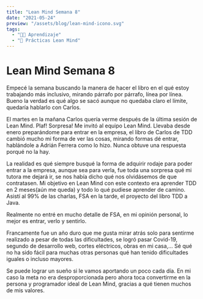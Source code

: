 ```yaml
---
title: "Lean Mind Semana 8"
date: "2021-05-24"
preview: "/assets/blog/lean-mind-icono.svg"
tags:
  - "👨‍💻 Aprendizaje"
  - "📘 Prácticas Lean Mind"
---
```


# Lean Mind Semana 8

Empecé la semana buscando la manera de hacer el libro en el qué estoy trabajando
más inclusivo, mirando párrafo por párrafo, línea por línea. Bueno la verdad es
qué algo se sacó aunque no quedaba claro el límite, quedaría hablarlo con
Carlos.

El martes en la mañana Carlos quería verme después de la última sesión de Lean
Mind. Plaf! Sorpresa! Me invitó al equipo Lean Mind. Llevaba desde enero
preparándome para entrar en la empresa, el libro de Carlos de TDD cambió mucho
mi forma de ver las cosas, mirando formas dé entrar, hablándole a Adrián Ferrera
como lo hizo. Nunca obtuve una respuesta porqué no la hay.

La realidad es qué siempre busqué la forma de adquirir rodaje para poder entrar
a la empresa, aunque sea para verla, fue toda una sorpresa qué mi tutora me
dejará ir, se nos había dicho qué nos olvidásemos de que contratasen. Mi
objetivo en Lean Mind con este contexto era aprender TDD en 2 meses(aún me
queda) y todo lo qué pudiese aprender de camino. Asistí al 99% de las charlas,
FSA en la tarde, el proyecto del libro TDD a Java.

Realmente no entré en mucho detalle de FSA, en mi opinión personal, lo mejor es
entrar, verlo y sentirlo.

Francamente fue un año duro que me gusta mirar atrás solo para sentirme
realizado a pesar de todas las dificultades, se logró pasar Covid-19, segundo de
desarrollo web, cortes eléctricos, obras en mi casa,… Sé qué no ha sido fácil
para muchas otras personas qué han tenido dificultades iguales o incluso
mayores.

Se puede lograr un sueño si le vamos aportando un poco cada día. En mi caso la
meta no era desproporcionada pero ahora toca convertirme en la persona y
programador ideal de Lean Mind, gracias a qué tienen muchos de mis valores.

